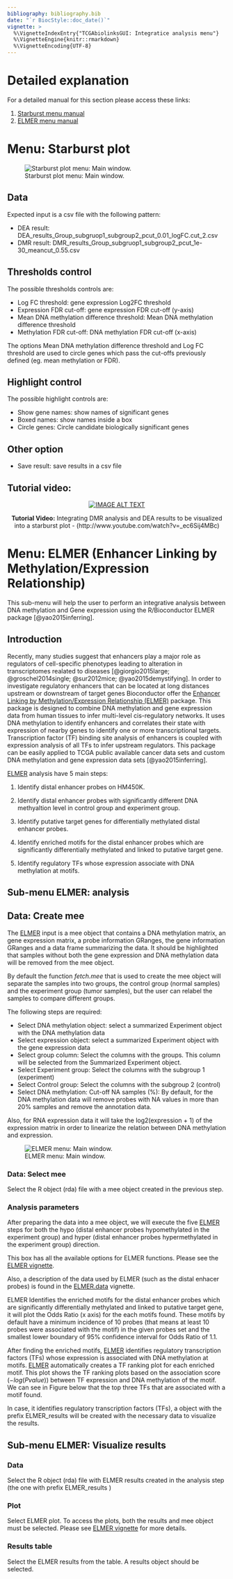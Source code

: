 ```yaml
---
bibliography: bibliography.bib
date: "`r BiocStyle::doc_date()`"
vignette: >
  %\VignetteIndexEntry{"TCGAbiolinksGUI: Integratice analysis menu"}
  %\VignetteEngine{knitr::rmarkdown}
  %\VignetteEncoding{UTF-8}
---
```


# Detailed explanation

For a detailed manual for this section please access these links:

1. [Starburst menu manual](https://drive.google.com/open?id=0B0-8N2fjttG-RzU1T1VQU2dQcXM)
2. [ELMER menu manual](https://drive.google.com/open?id=0B0-8N2fjttG-TDg1czNPUGUwTG8)

# Menu: Starburst plot

![Starburst plot menu: Main window.](starburst.png)

## Data 
Expected input is a csv file with the following pattern:

* DEA result: DEA_results_Group_subgruop1_subgroup2_pcut_0.01_logFC.cut_2.csv
* DMR result: DMR_results_Group_subgruop1_subgroup2_pcut_1e-30_meancut_0.55.csv

## Thresholds control

The possible thresholds controls are:

* Log FC threshold: gene expression Log2FC threshold
* Expression FDR cut-off: gene expression  FDR cut-off (y-axis)
* Mean DNA methylation difference threshold: Mean DNA methylation difference threshold
* Methylation FDR cut-off: DNA methylation FDR cut-off (x-axis)

The options Mean DNA methylation difference threshold and Log FC threshold are used to circle genes which pass the cut-offs previously defined (eg. mean methylation or FDR).

## Highlight control
The possible highlight controls are:

* Show gene names: show names of significant genes
* Boxed names: show names inside a box
* Circle genes: Circle candidate biologically significant genes

## Other option

* Save result: save results in a csv file

## Tutorial video:
<center>
[![IMAGE ALT TEXT](http://img.youtube.com/vi/_ec6Sij4MBc/0.jpg)](http://www.youtube.com/watch?v=_ec6Sij4MBc "Tutorial video: Integrating DMR analysis and DEA results to be visualized into a starburst plot - (http://www.youtube.com/watch?v=_ec6Sij4MBc) ")

**Tutorial Video:** Integrating DMR analysis and DEA results to be visualized into a starburst plot - (http://www.youtube.com/watch?v=_ec6Sij4MBc)
</center>

# Menu: ELMER (Enhancer Linking by Methylation/Expression Relationship)

This sub-menu will help the user to perform an integrative analysis between DNA methylation and Gene expression using the R/Bioconductor ELMER package [@yao2015inferring].

## Introduction

Recently, many studies suggest that enhancers play a major role as
regulators of cell-specific phenotypes leading to alteration in
transcriptomes realated to diseases
[@giorgio2015large; @groschel2014single; @sur2012mice; @yao2015demystifying].
In order to investigate regulatory enhancers that can be located at long
distances upstream or downstream of target genes Bioconductor offer the
[Enhancer Linking by Methylation/Expression Relationship
(ELMER)](http://bioconductor.org/packages/ELMER/) package. This package
is designed to combine DNA methylation and gene expression data from
human tissues to infer multi-level cis-regulatory networks. It uses DNA
methylation to identify enhancers and correlates their state with
expression of nearby genes to identify one or more transcriptional
targets. Transcription factor (TF) binding site analysis of enhancers is
coupled with expression analysis of all TFs to infer upstream
regulators. This package can be easily applied to TCGA public available
cancer data sets and custom DNA methylation and gene expression data
sets [@yao2015inferring].

[ELMER](http://bioconductor.org/packages/ELMER/) analysis have 5 main
steps:

1.  Identify distal enhancer probes on HM450K.

2.  Identify distal enhancer probes with significantly different DNA
    methyaltion level in control group and experiment group.

3.  Identify putative target genes for differentially methylated distal
    enhancer probes.

4.  Identify enriched motifs for the distal enhancer probes which are
    significantly differentially methylated and linked to putative
    target gene.

5.  Identify regulatory TFs whose expression associate with DNA
    methylation at motifs.

## Sub-menu ELMER: analysis

## Data: Create mee 

The [ELMER](http://bioconductor.org/packages/ELMER/) input is a
mee object that contains a DNA methylation matrix, an gene expression
matrix, a probe information GRanges, the gene information GRanges and a
data frame summarizing the data. It should be highlighted that samples
without both the gene expression and DNA methylation data will be
removed from the mee object.

By default the function *fetch.mee* that is used to create the mee
object will separate the samples into two groups, the control group
(normal samples) and the experiment group (tumor samples), but the user
can relabel the samples to compare different groups. 

The following steps are required:

* Select DNA methylation object: select a summarized Experiment object with the DNA methylation data
* Select expression object: select a summarized Experiment object with the gene expression data
* Select group column: Select the columns with the groups. This column will be selected from the Summarized Experiment object.
* Select Experiment group: Select the columns with the subgroup 1 (experiment)
* Select Control group: Select the columns with the subgroup 2 (control)
* Select DNA methylation: Cut-off NA samples (%): By default, for the DNA methylation data will remove probes with NA values in more than 20% samples and remove the annotation data.

Also, for RNA expression data it will
take the log2(expression + 1) of the expression matrix in order to
linearize the relation between DNA methylation and expression.


![ELMER menu: Main window.](elmer.png)



### Data: Select mee
 Select the R object (rda) file with a mee object created in the previous step.

### Analysis parameters

After preparing the data into a mee object, we will execute the five
[ELMER](http://bioconductor.org/packages/ELMER/) steps for both the hypo
(distal enhancer probes hypomethylated in the experiment group) and hyper
(distal enhancer probes hypermethylated in the experiment group) direction.

This box has all the available options for ELMER functions. Please see the [ELMER vignette](http://bioconductor.org/packages/release/bioc/vignettes/ELMER/inst/doc/vignettes.pdf). 

Also, a description of the data used by ELMER (such as the distal enhacer probes) is found in the
[ELMER.data](https://bioconductor.org/packages/release/data/experiment/vignettes/ELMER.data/inst/doc/vignettes.pdf)
vignette.

ELMER Identifies the enriched motifs for the distal enhancer probes
which are significantly differentially methylated and linked to putative
target gene, it will plot the Odds Ratio (x axis) for the each motifs
found.
These motifs by default have a minimum incidence of 10 probes 
(that means at least 10 probes were associated with the motif)
in the given probes set and the smallest lower boundary of 95%
confidence interval for Odds Ratio of 1.1.

After finding the enriched motifs,
[ELMER](http://bioconductor.org/packages/ELMER/) identifies regulatory
transcription factors (TFs) whose expression is associated with DNA
methylation at motifs. [ELMER](http://bioconductor.org/packages/ELMER/)
automatically creates a TF ranking plot for each enriched motif. This
plot shows the TF ranking plots based on the association score
$(-log(P value))$ between TF expression and DNA methylation of the
motif. We can see in Figure below that the top three TFs that are
associated with a motif found.

In case, it identifies regulatory transcription factors (TFs), a object with the prefix ELMER_results will be created
with the necessary data to visualize the results.

## Sub-menu ELMER: Visualize results

### Data

Select the R object (rda) file with ELMER results created in the analysis step (the one with prefix ELMER_results )

### Plot

Select ELMER plot. To access the plots, both the results and mee object must be selected. Please see  [ELMER vignette](http://bioconductor.org/packages/release/bioc/vignettes/ELMER/inst/doc/vignettes.pdf) for more details. 


### Results table
Select the ELMER results from the table. A results object should be selected.
